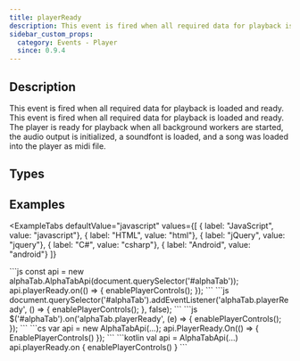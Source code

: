 ```yaml
---
title: playerReady
description: This event is fired when all required data for playback is loaded and ready.
sidebar_custom_props:
  category: Events - Player
  since: 0.9.4
---
```


<SinceBadge since="0.9.4" />


## Description
This event is fired when all required data for playback is loaded and ready. This event is fired when all required data for playback is loaded and ready. The player is ready for playback when
all background workers are started, the audio output is initialized, a soundfont is loaded, and a song was loaded into the player as midi file.

<EventDescription />

## Types

<TypeTable>
    <TypeRow type="js" name="function (): void" />
    <TypeRow type="net" name="System.Action" />
    <TypeRow type="android" name="() -> Unit" />
</TypeTable>

## Examples


<ExampleTabs
    defaultValue="javascript"
    values={[
      { label: "JavaScript", value: "javascript"},
      { label: "HTML", value: "html"},
      { label: "jQuery", value: "jquery"},
      { label: "C#", value: "csharp"},
      { label: "Android", value: "android"}
    ]}
>
<ExampleTabItem value="javascript">
```js
const api = new alphaTab.AlphaTabApi(document.querySelector('#alphaTab'));
api.playerReady.on(() => {
    enablePlayerControls();
});
```
</ExampleTabItem>
<ExampleTabItem value="html">
```js
document.querySelector('#alphaTab').addEventListener('alphaTab.playerReady', () => {
    enablePlayerControls();
}, false);
```
</ExampleTabItem>
<ExampleTabItem value="jquery">
```js
$('#alphaTab').on('alphaTab.playerReady', (e) => {
    enablePlayerControls();
});
```
</ExampleTabItem>
<ExampleTabItem value="csharp">
```cs
var api = new AlphaTabApi<MyControl>(...);
api.PlayerReady.On(() =>
{
    EnablePlayerControls()
});
```
</ExampleTabItem>
<ExampleTabItem value="android">
```kotlin
val api = AlphaTabApi<MyControl>(...)
api.playerReady.on {
    enablePlayerControls()
}
```
</ExampleTabItem>
</ExampleTabs>
